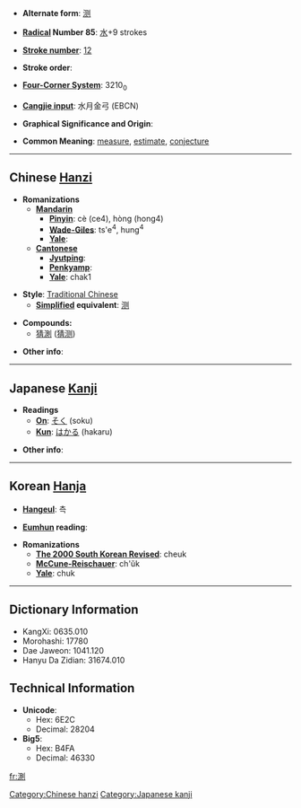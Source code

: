 * '''Alternate form''': [[测]]

* '''[[Wiktionary:Chinese radical index| Radical]] Number 85''': [[Wiktionary:Chinese radical index 水|水]]+9 strokes

* '''[[Wiktionary:Chinese total strokes index|Stroke number]]''': [[Wiktionary:Chinese total strokes index 12|12]]

* '''Stroke order''': 

* '''[[Wiktionary:Chinese four corner index|Four-Corner System]]''': 3210<sub>0</sub>

* '''[[Wiktionary:Chinese Cangjie index|Cangjie input]]''': 水月金弓 (EBCN)

* '''Graphical Significance and Origin''': 

* '''Common Meaning''': [[measure]], [[estimate]], [[conjecture]]

----

== Chinese [[Hanzi]] ==

* '''Romanizations'''
** '''[[Mandarin]]'''
*** '''[[Pinyin]]''': cè (ce4), hòng (hong4)
*** '''[[Wade-Giles]]''': ts'e<sup>4</sup>, hung<sup>4</sup>
*** '''[[Yale]]''': 
** '''[[Cantonese]]'''
*** '''[[Jyutping]]''':
*** '''[[Penkyamp]]''': 
*** '''[[Yale]]''': chak1

* '''Style''': [[Traditional Chinese]] 
** '''[[Simplified Chinese|Simplified]] equivalent''': [[测]]

* '''Compounds:'''
**[[猜測]] ([[猜测]])

* '''Other info''': 

----

== Japanese [[Kanji]] ==

* '''Readings'''
** '''[[On]]''': [[そく]] (soku)
** '''[[Kun]]''': [[はかる]] (hakaru)

* '''Other info''':  

----

== Korean [[Hanja]] ==

* '''[[Hangeul]]''': 측

* '''[[Eumhun]] reading''': 

* '''Romanizations'''
** '''[[The 2000 South Korean Revised Romanization|The 2000 South Korean Revised]]''': cheuk
** '''[[McCune-Reischauer]]''': ch'ŭk
** '''[[Yale]]''': chuk

----

== Dictionary Information ==

* KangXi: 0635.010
* Morohashi: 17780
* Dae Jaweon: 1041.120
* Hanyu Da Zidian: 31674.010

== Technical Information ==

* '''Unicode''':
** Hex: 6E2C
** Decimal: 28204
* '''Big5''':
** Hex: B4FA
** Decimal: 46330

[[Category:Chinese hanzi]]
[[Category:Japanese kanji]]

[[fr:測]]